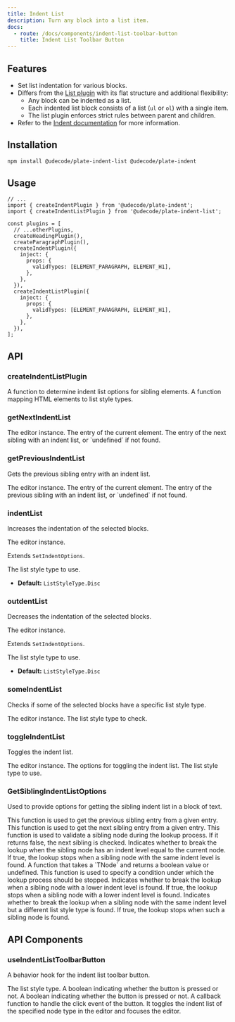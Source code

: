 ```yaml
---
title: Indent List
description: Turn any block into a list item.
docs:
  - route: /docs/components/indent-list-toolbar-button
    title: Indent List Toolbar Button
---
```


<ComponentPreview name="playground-demo" id="indentlist" />

<PackageInfo>

## Features

- Set list indentation for various blocks.
- Differs from the [List plugin](/docs/list) with its flat structure and additional flexibility:
  - Any block can be indented as a list.
  - Each indented list block consists of a list (`ul` or `ol`) with a single item.
  - The list plugin enforces strict rules between parent and children.
- Refer to the [Indent documentation](/docs/indent) for more information.

</PackageInfo>

## Installation

```bash
npm install @udecode/plate-indent-list @udecode/plate-indent
```

## Usage

```tsx
// ...
import { createIndentPlugin } from '@udecode/plate-indent';
import { createIndentListPlugin } from '@udecode/plate-indent-list';

const plugins = [
  // ...otherPlugins,
  createHeadingPlugin(),
  createParagraphPlugin(),
  createIndentPlugin({
    inject: {
      props: {
        validTypes: [ELEMENT_PARAGRAPH, ELEMENT_H1],
      },
    },
  }),
  createIndentListPlugin({
    inject: {
      props: {
        validTypes: [ELEMENT_PARAGRAPH, ELEMENT_H1],
      },
    },
  }),
];
```

## API

### createIndentListPlugin

<APIOptions>
  <APIItem
    name="getSiblingIndentListOptions"
    type="GetSiblingIndentListOptions<TElement>"
    optional
  >
    A function to determine indent list options for sibling elements.
  </APIItem>
  <APIItem
    name="getListStyleType"
    type="(element: HTMLElement) => ListStyleType"
    optional
  >
    A function mapping HTML elements to list style types.
  </APIItem>
</APIOptions>

### getNextIndentList

<APIParameters>
  <APIItem name="editor" type="TEditor">
    The editor instance.
  </APIItem>
  <APIItem name="entry" type="EElementEntry">
    The entry of the current element.
  </APIItem>
  <APIItem
    name="options"
    type="Partial<GetSiblingIndentListOptions>"
    optional
  ></APIItem>
</APIParameters>

<APIReturns>
  <APIItem type="TNodeEntry | undefined">
    The entry of the next sibling with an indent list, or `undefined` if not
    found.
  </APIItem>
</APIReturns>

### getPreviousIndentList

Gets the previous sibling entry with an indent list.

<APIParameters>
  <APIItem name="editor" type="TEditor">
    The editor instance.
  </APIItem>
  <APIItem name="entry" type="EElementEntry">
    The entry of the current element.
  </APIItem>
  <APIItem
    name="options"
    type="Partial<GetSiblingIndentListOptions>"
    optional
  ></APIItem>
</APIParameters>

<APIReturns>
  <APIItem type="TNodeEntry | undefined">
    The entry of the previous sibling with an indent list, or `undefined` if not
    found.
  </APIItem>
</APIReturns>

### indentList

Increases the indentation of the selected blocks.

<APIParameters>
<APIItem name="editor" type="PlateEditor">
The editor instance.
</APIItem>
<APIItem name="options" type="IndentListOptions" optional>

Extends `SetIndentOptions`.

<APISubList>
<APISubListItem
  parent="options"
  name="listStyleType"
  type="ListStyleType | string"
  optional
>
The list style type to use.

- **Default:** `ListStyleType.Disc`

</APISubListItem>
</APISubList>

</APIItem>
</APIParameters>

### outdentList

Decreases the indentation of the selected blocks.

<APIParameters>
<APIItem name="editor" type="PlateEditor">
The editor instance.
</APIItem>
<APIItem name="options" type="IndentListOptions" optional>

Extends `SetIndentOptions`.

<APISubList>
<APISubListItem
  parent="options"
  name="listStyleType"
  type="ListStyleType | string"
  optional
>
The list style type to use.

- **Default:** `ListStyleType.Disc`

</APISubListItem>
</APISubList>

</APIItem>
</APIParameters>

### someIndentList

Checks if some of the selected blocks have a specific list style type.

<APIParameters>
  <APIItem name="editor" type="PlateEditor">
    The editor instance.
  </APIItem>
  <APIItem name="type" type="string">
    The list style type to check.
  </APIItem>
</APIParameters>

### toggleIndentList

Toggles the indent list.

<APIParameters>
<APIItem name="editor" type="PlateEditor">
The editor instance.
</APIItem>
<APIItem name="options" type="IndentListOptions">
The options for toggling the indent list.
<APISubList>
<APISubListItem
  parent="options"
  name="listStyleType"
  type="ListStyleType | string"
  optional
>
The list style type to use.

</APISubListItem>
</APISubList>

</APIItem>
</APIParameters>

### GetSiblingIndentListOptions

Used to provide options for getting the sibling indent list in a block of text.

<APIAttributes>
  <APIItem name="getPreviousEntry" type="function">
    This function is used to get the previous sibling entry from a given entry.
  </APIItem>
  <APIItem name="getNextEntry" type="function">
    This function is used to get the next sibling entry from a given entry.
  </APIItem>
  <APIItem name="query" type="function">
    This function is used to validate a sibling node during the lookup process.
    If it returns false, the next sibling is checked.
  </APIItem>
  <APIItem name="eqIndent" type="boolean">
    Indicates whether to break the lookup when the sibling node has an indent
    level equal to the current node. If true, the lookup stops when a sibling
    node with the same indent level is found.
  </APIItem>
  <APIItem name="breakQuery" type="function">
    A function that takes a `TNode` and returns a boolean value or undefined.
    This function is used to specify a condition under which the lookup process
    should be stopped.
  </APIItem>
  <APIItem name="breakOnLowerIndent" type="boolean">
    Indicates whether to break the lookup when a sibling node with a lower
    indent level is found. If true, the lookup stops when a sibling node with a
    lower indent level is found.
  </APIItem>
  <APIItem name="breakOnEqIndentNeqListStyleType" type="boolean">
    Indicates whether to break the lookup when a sibling node with the same
    indent level but a different list style type is found. If true, the lookup
    stops when such a sibling node is found.
  </APIItem>
</APIAttributes>

## API Components

### useIndentListToolbarButton

A behavior hook for the indent list toolbar button.

<APIState>
  <APIItem name="nodeType" type="string">
    The list style type.
  </APIItem>
  <APIItem name="pressed" type="boolean">
    A boolean indicating whether the button is pressed or not.
  </APIItem>
</APIState>

<APIReturns>
  <APIItem name="props" type="object">
    <APISubList>
      <APISubListItem parent="props" name="pressed" type="boolean">
        A boolean indicating whether the button is pressed or not.
      </APISubListItem>
      <APISubListItem parent="props" name="onClick" type="function">
        A callback function to handle the click event of the button. It toggles
        the indent list of the specified node type in the editor and focuses the
        editor.
      </APISubListItem>
    </APISubList>
  </APIItem>
</APIReturns>
